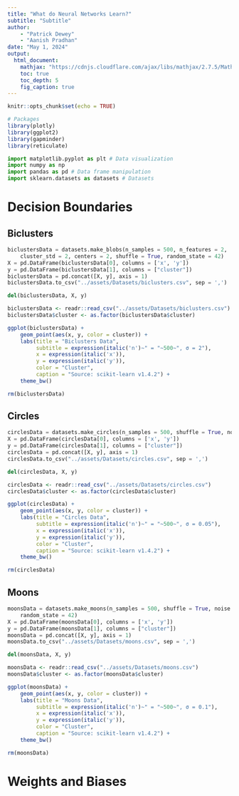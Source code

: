 ```yaml
---
title: "What do Neural Networks Learn?"
subtitle: "Subtitle"
author:
    - "Patrick Dewey"
    - "Aanish Pradhan"
date: "May 1, 2024"
output: 
  html_document: 
    mathjax: "https://cdnjs.cloudflare.com/ajax/libs/mathjax/2.7.5/MathJax.js?config=TeX-AMS_CHTML.js"
    toc: true
    toc_depth: 5
    fig_caption: true
---
```


```r
knitr::opts_chunk$set(echo = TRUE)

# Packages
library(plotly)
library(ggplot2)
library(gapminder)
library(reticulate)
```

```python
import matplotlib.pyplot as plt # Data visualization
import numpy as np
import pandas as pd # Data frame manipulation
import sklearn.datasets as datasets # Datasets
```


# Decision Boundaries {.tabset}

## Biclusters

```python
biclustersData = datasets.make_blobs(n_samples = 500, n_features = 2, 
	cluster_std = 2, centers = 2, shuffle = True, random_state = 42)
X = pd.DataFrame(biclustersData[0], columns = ['x', 'y'])
y = pd.DataFrame(biclustersData[1], columns = ["cluster"])
biclustersData = pd.concat([X, y], axis = 1)
biclustersData.to_csv("../assets/Datasets/biclusters.csv", sep = ',')

del(biclustersData, X, y)
```


```r
biclustersData <- readr::read_csv("../assets/Datasets/biclusters.csv")
biclustersData$cluster <- as.factor(biclustersData$cluster)

ggplot(biclustersData) + 
	geom_point(aes(x, y, color = cluster)) + 
	labs(title = "Biclusters Data",
		 subtitle = expression(italic('n')~" = "~500~", σ = 2"),
		 x = expression(italic('x')),
		 y = expression(italic('y')),
		 color = "Cluster",
		 caption = "Source: scikit-learn v1.4.2") +
	theme_bw()

rm(biclustersData)
```

## Circles

```python
circlesData = datasets.make_circles(n_samples = 500, shuffle = True, noise = 0.05, random_state = 42)
X = pd.DataFrame(circlesData[0], columns = ['x', 'y'])
y = pd.DataFrame(circlesData[1], columns = ["cluster"])
circlesData = pd.concat([X, y], axis = 1)
circlesData.to_csv("../assets/Datasets/circles.csv", sep = ',')

del(circlesData, X, y)
```

```r
circlesData <- readr::read_csv("../assets/Datasets/circles.csv")
circlesData$cluster <- as.factor(circlesData$cluster)

ggplot(circlesData) + 
	geom_point(aes(x, y, color = cluster)) + 
	labs(title = "Circles Data",
		 subtitle = expression(italic('n')~" = "~500~", σ = 0.05"),
		 x = expression(italic('x')),
		 y = expression(italic('y')),
		 color = "Cluster",
		 caption = "Source: scikit-learn v1.4.2") +
	theme_bw()

rm(circlesData)
```


## Moons

```python
moonsData = datasets.make_moons(n_samples = 500, shuffle = True, noise = 0.1, 
	random_state = 42)
X = pd.DataFrame(moonsData[0], columns = ['x', 'y'])
y = pd.DataFrame(moonsData[1], columns = ["cluster"])
moonsData = pd.concat([X, y], axis = 1)
moonsData.to_csv("../assets/Datasets/moons.csv", sep = ',')

del(moonsData, X, y)
```

```r
moonsData <- readr::read_csv("../assets/Datasets/moons.csv")
moonsData$cluster <- as.factor(moonsData$cluster)

ggplot(moonsData) + 
	geom_point(aes(x, y, color = cluster)) + 
	labs(title = "Moons Data",
		 subtitle = expression(italic('n')~" = "~500~", σ = 0.1"),
		 x = expression(italic('x')),
		 y = expression(italic('y')),
		 color = "Cluster",
		 caption = "Source: scikit-learn v1.4.2") +
	theme_bw()

rm(moonsData)
```

# Weights and Biases


